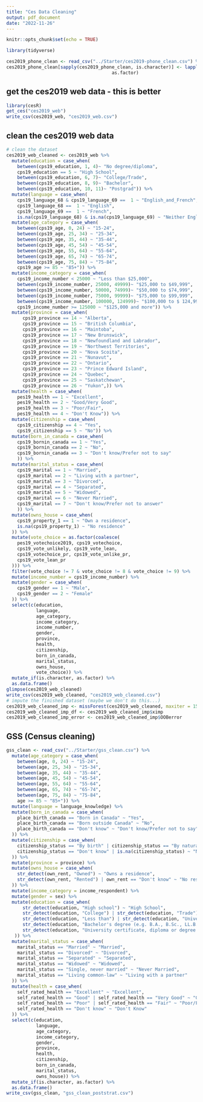 ```yaml
---
title: "Ces Data Cleaning"
output: pdf_document
date: "2022-11-26"
---
```


```r
knitr::opts_chunk$set(echo = TRUE)
```

```r
library(tidyverse)
```

```r

ces2019_phone_clean <- read_csv("../Starter/ces2019-phone_clean.csv") %>% select(-c(sample_id)) %>% as.data.frame()  # just drop the NA's for now 
ces2019_phone_clean[sapply(ces2019_phone_clean, is.character)] <- lapply(ces2019_phone_clean[sapply(ces2019_phone_clean, is.character)], 
                                       as.factor)
```

## get the ces2019 web data - this is better

```r
library(cesR)
get_ces("ces2019_web") 
write_csv(ces2019_web, "ces2019_web.csv")
```


## clean the ces2019 web data

```r
# clean the dataset
ces2019_web_cleaned <- ces2019_web %>% 
  mutate(education = case_when(
    between(cps19_education, 1, 4)~ "No degree/diploma",
    cps19_education == 5 ~ "High School",
    between(cps19_education, 6, 7)~ "College/Trade",
    between(cps19_education, 8, 9)~ "Bachelor",
    between(cps19_education, 10, 11)~ "Postgrad")) %>% 
  mutate(language = case_when(
    cps19_language_68 & cps19_language_69 ==  1 ~ "English_and_French",
    cps19_language_68 ==  1 ~ "English",
    cps19_language_69 ==  1 ~ "French", 
    is.na(cps19_language_68) & is.na(cps19_language_69) ~ "Neither English nor French")) %>% 
  mutate(age_category = case_when(
    between(cps19_age, 0, 24) ~ "15-24",
    between(cps19_age, 25, 34) ~ "25-34",
    between(cps19_age, 35, 44) ~ "35-44",
    between(cps19_age, 45, 54) ~ "45-54",
    between(cps19_age, 55, 64) ~ "55-64",
    between(cps19_age, 65, 74) ~ "65-74",
    between(cps19_age, 75, 84) ~ "75-84",
    cps19_age >= 85 ~ "85+")) %>%
  mutate(income_category = case_when(
    cps19_income_number < 25000 ~ "Less than $25,000",
    between(cps19_income_number, 25000, 49999)~ "$25,000 to $49,999",
    between(cps19_income_number, 50000, 74999)~ "$50,000 to $74,999",
    between(cps19_income_number, 75000, 99999)~ "$75,000 to $99,999",
    between(cps19_income_number, 100000, 124999)~ "$100,000 to $ 124,999",
    cps19_income_number >= 125000 ~ "$125,000 and more")) %>% 
  mutate(province = case_when(
      cps19_province == 14 ~ "Alberta",
      cps19_province == 15 ~ "British Columbia",
      cps19_province == 16 ~ "Maintoba",
      cps19_province == 17 ~ "New Brunswick",
      cps19_province == 18 ~ "Newfoundland and Labrador",
      cps19_province == 19 ~ "Northwest Territories",
      cps19_province == 20 ~ "Nova Scoita",
      cps19_province == 21 ~ "Nunavut",
      cps19_province == 22 ~ "Ontario",
      cps19_province == 23 ~ "Prince Edward Island",
      cps19_province == 24 ~ "Quebec",
      cps19_province == 25 ~ "Saskatchewan",
      cps19_province == 26 ~ "Yukon",)) %>% 
  mutate(health = case_when(
    pes19_health == 1 ~ "Excellent",
    pes19_health == 2 ~ "Good/Very Good", 
    pes19_health == 3 ~ "Poor/Fair",
    pes19_health == 4 ~ "Don't Know")) %>% 
  mutate(citizenship = case_when( 
    cps19_citizenship == 4 ~ "Yes", 
    cps19_citizenship == 5 ~ "No")) %>% 
  mutate(born_in_canada = case_when( 
    cps19_bornin_canada == 1 ~ "Yes",
    cps19_bornin_canada == 2 ~ "No", 
    cps19_bornin_canada == 3 ~ "Don't know/Prefer not to say"
    )) %>% 
  mutate(marital_status = case_when( 
    cps19_marital == 1 ~ "Married",
    cps19_marital == 2 ~ "Living with a partner", 
    cps19_marital == 3 ~ "Divorced", 
    cps19_marital == 4 ~ "Separated", 
    cps19_marital == 5 ~ "Widowed", 
    cps19_marital == 6 ~ "Never Married", 
    cps19_marital == 7 ~ "Don't know/Prefer not to answer"
    )) %>% 
  mutate(owns_house = case_when(
    cps19_property_1 == 1 ~ "Own a residence", 
    is.na(cps19_property_1) ~ "No residence"
  )) %>% 
  mutate(vote_choice = as.factor(coalesce(
    pes19_votechoice2019, cps19_votechoice, 
    cps19_vote_unlikely, cps19_vote_lean, 
    cps19_votechoice_pr, cps19_vote_unlike_pr, 
    cps19_vote_lean_pr
  ))) %>% 
  filter(vote_choice != 7 & vote_choice != 8 & vote_choice != 9) %>% 
  mutate(income_number = cps19_income_number) %>% 
  mutate(gender = case_when(
    cps19_gender == 1 ~ "Male",
    cps19_gender == 2 ~ "Female"
  )) %>% 
  select(c(education, 
           language, 
           age_category, 
           income_category,
           income_number,
           gender,
           province, 
           health, 
           citizenship, 
           born_in_canada, 
           marital_status, 
           owns_house,
           vote_choice)) %>% 
  mutate_if(is.character, as.factor) %>% 
  as.data.frame()
glimpse(ces2019_web_cleaned)
write_csv(ces2019_web_cleaned, "ces2019_web_cleaned.csv")
# impute the finished dataset (maybe we don't do this...)
ces2019_web_cleaned_imp <- missForest(ces2019_web_cleaned, maxiter = 15, ntree = 400, verbose = T, variablewise = TRUE)
ces2019_web_cleaned_imp_df <- ces2019_web_cleaned_imp$ximp
ces2019_web_cleaned_imp_error <- ces2019_web_cleaned_imp$OOBerror
```

## GSS (Census cleaning)

```r
gss_clean <- read_csv("../Starter/gss_clean.csv") %>% 
  mutate(age_category = case_when(
    between(age, 0, 24) ~ "15-24",
    between(age, 25, 34) ~ "25-34",
    between(age, 35, 44) ~ "35-44",
    between(age, 45, 54) ~ "45-54",
    between(age, 55, 64) ~ "55-64",
    between(age, 65, 74) ~ "65-74",
    between(age, 75, 84) ~ "75-84",
    age >= 85 ~ "85+")) %>% 
  mutate(language = language_knowledge) %>% 
  mutate(born_in_canada = case_when(
    place_birth_canada == "Born in Canada" ~ "Yes", 
    place_birth_canada == "Born outside Canada" ~ "No", 
    place_birth_canada == "Don't know" ~ "Don't know/Prefer not to say"
  )) %>% 
  mutate(citizenship = case_when(
    citizenship_status == "By birth" | citizenship_status == "By naturalization" ~ "Yes",
    citizenship_status == "Don't know" | is.na(citizenship_status) ~ "No"
  )) %>% 
  mutate(province = province) %>% 
  mutate(owns_house = case_when(
    str_detect(own_rent, "Owned") ~ "Owns a residence", 
    str_detect(own_rent, "Rented") | own_rent == "Don't know" ~ "No residence"
  )) %>% 
  mutate(income_category = income_respondent) %>% 
  mutate(gender = sex) %>% 
  mutate(education = case_when( 
      str_detect(education, "High school") ~ "High School",
      str_detect(education, "College") | str_detect(education, "Trade") ~ "College/Trade", 
      str_detect(education, "Less than") | str_detect(education, "University certificate or diploma below the bachelor's level") ~ "No degree/diploma", 
      str_detect(education, "Bachelor's degree (e.g. B.A., B.Sc., LL.B.)") ~ "Bachelor", 
      str_detect(education, "University certificate, diploma or degree above the bach") ~ "Postgrad"
   )) %>% 
  mutate(marital_status = case_when(
    marital_status == "Married" ~ "Married", 
    marital_status == "Divorced" ~ "Divorced", 
    marital_status == "Separated" ~ "Separated", 
    marital_status == "Widowed" ~ "Widowed", 
    marital_status == "Single, never married" ~ "Never Married", 
    marital_status == "Living common-law" ~ "Living with a partner"
  )) %>% 
  mutate(health = case_when(
    self_rated_health == "Excellent" ~ "Excellent", 
    self_rated_health == "Good" | self_rated_health == "Very Good" ~ "Good/Very Good", 
    self_rated_health == "Poor" | self_rated_health == "Fair" ~ "Poor/Fair", 
    self_rated_health == "Don't know" ~ "Don't Know"
  )) %>% 
  select(c(education, 
           language, 
           age_category, 
           income_category,
           gender,
           province, 
           health, 
           citizenship, 
           born_in_canada, 
           marital_status, 
           owns_house)) %>% 
  mutate_if(is.character, as.factor) %>% 
  as.data.frame()
write_csv(gss_clean, "gss_clean_poststrat.csv")
  
```